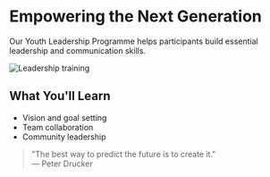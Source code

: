 # Empowering the Next Generation

Our Youth Leadership Programme helps participants build essential leadership and communication skills.

<Image 
  src="/path/to/image.jpg" 
  alt="Leadership training" 
  width={800} 
  height={400}
/>

## What You'll Learn
- Vision and goal setting  
- Team collaboration  
- Community leadership  

> "The best way to predict the future is to create it."  
> — Peter Drucker
